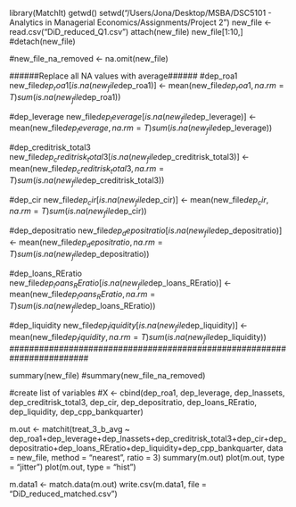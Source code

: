 library(MatchIt)
getwd()
setwd("/Users/Jona/Desktop/MSBA/DSC5101 - Analytics in Managerial Economics/Assignments/Project 2")
new_file <- read.csv("DiD_reduced_Q1.csv")
attach(new_file)
new_file[1:10,]
#detach(new_file)

#new_file_na_removed <- na.omit(new_file) 

######Replace all NA values with average######
#dep_roa1
new_file$dep_roa1[is.na(new_file$dep_roa1)] <- mean(new_file$dep_roa1, na.rm = T)
sum(is.na(new_file$dep_roa1))

#dep_leverage
new_file$dep_leverage[is.na(new_file$dep_leverage)] <- mean(new_file$dep_leverage, na.rm = T)
sum(is.na(new_file$dep_leverage))

#dep_creditrisk_total3
new_file$dep_creditrisk_total3[is.na(new_file$dep_creditrisk_total3)] <- mean(new_file$dep_creditrisk_total3, na.rm = T)
sum(is.na(new_file$dep_creditrisk_total3))

#dep_cir
new_file$dep_cir[is.na(new_file$dep_cir)] <- mean(new_file$dep_cir, na.rm = T)
sum(is.na(new_file$dep_cir))

#dep_depositratio
new_file$dep_depositratio[is.na(new_file$dep_depositratio)] <- mean(new_file$dep_depositratio, na.rm = T)
sum(is.na(new_file$dep_depositratio))

#dep_loans_REratio
new_file$dep_loans_REratio[is.na(new_file$dep_loans_REratio)] <- mean(new_file$dep_loans_REratio, na.rm = T)
sum(is.na(new_file$dep_loans_REratio))

#dep_liquidity
new_file$dep_liquidity[is.na(new_file$dep_liquidity)] <- mean(new_file$dep_liquidity, na.rm = T)
sum(is.na(new_file$dep_liquidity))
########################################################################

summary(new_file)
#summary(new_file_na_removed)

#create list of variables
#X <- cbind(dep_roa1, dep_leverage, dep_lnassets, dep_creditrisk_total3, dep_cir, dep_depositratio, dep_loans_REratio, dep_liquidity, dep_cpp_bankquarter)

m.out <- matchit(treat_3_b_avg ~ dep_roa1+dep_leverage+dep_lnassets+dep_creditrisk_total3+dep_cir+dep_depositratio+dep_loans_REratio+dep_liquidity+dep_cpp_bankquarter, data = new_file, method = "nearest", ratio = 3)
summary(m.out)
plot(m.out, type = "jitter")
plot(m.out, type = "hist")

m.data1 <- match.data(m.out)
write.csv(m.data1, file = "DiD_reduced_matched.csv")
